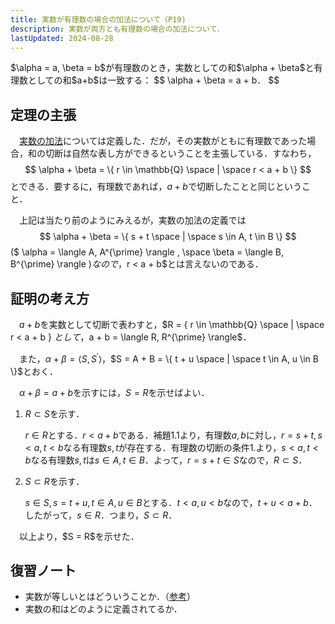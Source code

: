 ```yaml
---
title: 実数が有理数の場合の加法について（P19)
description: 実数が両方とも有理数の場合の加法について．
lastUpdated: 2024-08-28
---
```


<Card title="定理">
$\alpha = a, \beta = b$が有理数のとき，実数としての和$\alpha + \beta$と有理数としての和$a+b$は一致する：
$$
\alpha + \beta = a + b．
$$
</Card>

## 定理の主張
　[実数の加法](/real_number/020_difinition_of_additive/)については定義した．だが，その実数がともに有理数であった場合，和の切断は自然な表し方ができるということを主張している．すなわち，
$$
\alpha + \beta = \{ r \in \mathbb{Q} \space | \space r < a + b \}
$$
とできる．要するに，有理数であれば，$a + b$で切断したことと同じということ．

　上記は当たり前のようにみえるが，実数の加法の定義では
$$
\alpha + \beta = \{ s + t \space | \space s \in A,  t \in B \}
$$
($ \alpha = \langle A, A^{\prime} \rangle , \space \beta = \langle B, B^{\prime} \rangle $)なので，$r < a + b$とは言えないのである．

## 証明の考え方
　$a + b$を実数として切断で表わすと，$R = \{ r \in \mathbb{Q} \space | \space r < a + b \} $として，$a + b = \langle R, R^{\prime} \rangle$．

　また，$\alpha + \beta = \langle S, S^{\prime} \rangle$，$S = A + B = \{ t + u  \space | \space t \in A, u \in B \}$とおく．

　$\alpha + \beta = a + b$を示すには，$S = R$を示せばよい．

<Steps>

1. $R \subset S$を示す．

    $r \in R$とする．$r < a + b$である．補題1.1より，有理数$a,b$に対し，$r = s + t, s < a, t < b$なる有理数$s, t$が存在する．有理数の切断の条件1.より，$s < a, t < b$なる有理数$s, t$は$s \in A, t \in B$．よって，$r = s + t \in S$なので，$R \subset S$．

2. $S \subset R$を示す．

    $s \in S, s = t + u, t \in A, u \in B$とする．$t < a, u < b$なので，$t + u < a + b$．したがって，$s \in R$．つまり，$S \subset R$．

</Steps>
　以上より，$S = R$を示せた．

## 復習ノート
- 実数が等しいとはどういうことか．（[参考](/real_number/010_dedekind_cut/#実数の等号)）
- 実数の和はどのように定義されてるか．
